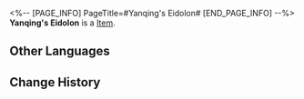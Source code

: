 <%-- [PAGE_INFO]
PageTitle=#Yanqing's Eidolon#
[END_PAGE_INFO] --%>
{{Item Infobox
|title       = Yanqing's Eidolon
|id          = 11209
|image       = Item Yanqing's Eidolon.png
|type        = 
|invCategory = 
|rarity      = 5
|effect      = Material for raising Yanqing's Eidolon Level.
|description = 
}}
'''Yanqing's Eidolon''' is a [[Item]].

==Other Languages==
{{Other Languages
|en   = Yanqing's Eidolon
|zhs  = 【彦卿】的星魂
|zht  = 【彥卿】的星魂
|ja   = 「彦卿」の星魂
|ko   = [연경]의 성혼
|es   = Eidolon de Yanqing
|fr   = Eidolon de Yanqing
|ru   = Эйдолон Яньцина
|th   = Eidolon ของ Yanqing
|vi   = Tinh Hồn Của Yanqing
|de   = Yanqings Eidolon
|id   = Yanqing's Eidolon
|pt   = Eidolon de Yanqing
}}

==Change History==
{{Change History|2.0}}